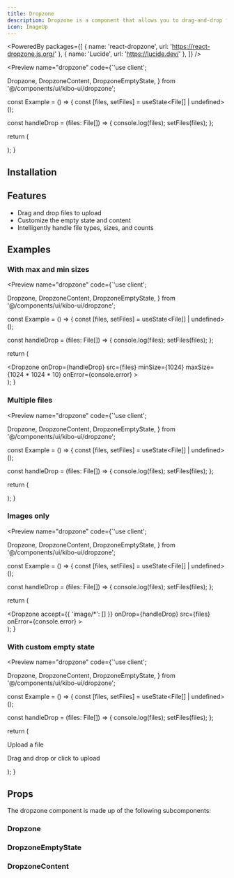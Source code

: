 ```yaml
---
title: Dropzone
description: Dropzone is a component that allows you to drag-and-drop files into a container to process them.
icon: ImageUp
---
```



<PoweredBy packages={[
  { name: 'react-dropzone', url: 'https://react-dropzone.js.org/' },
  { name: 'Lucide', url: 'https://lucide.dev/' },
]} />

<Preview name="dropzone" code={`'use client';

  Dropzone,
  DropzoneContent,
  DropzoneEmptyState,
} from '@/components/ui/kibo-ui/dropzone';

const Example = () => {
  const [files, setFiles] = useState<File[] | undefined>();

  const handleDrop = (files: File[]) => {
    console.log(files);
    setFiles(files);
  };

  return (
    <div className="flex h-screen w-full items-center justify-center bg-secondary p-8">
      <Dropzone
        onDrop={handleDrop}
        src={files}
        onError={console.error}
      >
        <DropzoneEmptyState />
        <DropzoneContent />
      </Dropzone>
    </div>
  );
}


## Installation

<Installer packageName="dropzone" />

## Features

- Drag and drop files to upload
- Customize the empty state and content
- Intelligently handle file types, sizes, and counts

## Examples

### With max and min sizes

<Preview name="dropzone" code={`'use client';

  Dropzone,
  DropzoneContent,
  DropzoneEmptyState,
} from '@/components/ui/kibo-ui/dropzone';

const Example = () => {
  const [files, setFiles] = useState<File[] | undefined>();

  const handleDrop = (files: File[]) => {
    console.log(files);
    setFiles(files);
  };

  return (
    <div className="flex h-screen w-full items-center justify-center bg-secondary p-8">
      <Dropzone
        onDrop={handleDrop}
        src={files}
        minSize={1024}
        maxSize={1024 * 1024 * 10}
        onError={console.error}
      >
        <DropzoneEmptyState />
        <DropzoneContent />
      </Dropzone>
    </div>
  );
}


### Multiple files

<Preview name="dropzone" code={`'use client';

  Dropzone,
  DropzoneContent,
  DropzoneEmptyState,
} from '@/components/ui/kibo-ui/dropzone';

const Example = () => {
  const [files, setFiles] = useState<File[] | undefined>();

  const handleDrop = (files: File[]) => {
    console.log(files);
    setFiles(files);
  };

  return (
    <div className="flex h-screen w-full items-center justify-center bg-secondary p-8">
      <Dropzone
        onDrop={handleDrop}
        src={files}
        maxFiles={3}
        onError={console.error}
      >
        <DropzoneEmptyState />
        <DropzoneContent />
      </Dropzone>
    </div>
  );
}


### Images only

<Preview name="dropzone" code={`'use client';

  Dropzone,
  DropzoneContent,
  DropzoneEmptyState,
} from '@/components/ui/kibo-ui/dropzone';

const Example = () => {
  const [files, setFiles] = useState<File[] | undefined>();

  const handleDrop = (files: File[]) => {
    console.log(files);
    setFiles(files);
  };

  return (
    <div className="flex h-screen w-full items-center justify-center bg-secondary p-8">
      <Dropzone
        accept={{ 'image/*': [] }}
        onDrop={handleDrop}
        src={files}
        onError={console.error}
      >
        <DropzoneEmptyState />
        <DropzoneContent />
      </Dropzone>
    </div>
  );
}


### With custom empty state

<Preview name="dropzone" code={`'use client';

  Dropzone,
  DropzoneContent,
  DropzoneEmptyState,
} from '@/components/ui/kibo-ui/dropzone';

const Example = () => {
  const [files, setFiles] = useState<File[] | undefined>();

  const handleDrop = (files: File[]) => {
    console.log(files);
    setFiles(files);
  };

  return (
    <div className="flex h-screen w-full items-center justify-center bg-secondary p-8">
      <Dropzone
        onDrop={handleDrop}
        src={files}
        onError={console.error}
      >
        <DropzoneEmptyState>
          <div className="w-full p-8 flex items-center gap-4">
            <div className="flex size-16 items-center justify-center rounded-lg bg-muted text-muted-foreground">
              <UploadIcon size={24} />
            </div>
            <div className="text-left">
              <p className="font-medium text-sm">
                Upload a file
              </p>
              <p className="text-muted-foreground text-xs">
                Drag and drop or click to upload
              </p>
            </div>
          </div>
        </DropzoneEmptyState>
        <DropzoneContent />
      </Dropzone>
    </div>
  );
}


## Props

The dropzone component is made up of the following subcomponents:

### Dropzone

<AutoTypeTable path="node_modules/@repo/dropzone/index.tsx" name="DropzoneProps" />

### DropzoneEmptyState

<AutoTypeTable path="node_modules/@repo/dropzone/index.tsx" name="DropzoneEmptyStateProps" />

### DropzoneContent

<AutoTypeTable path="node_modules/@repo/dropzone/index.tsx" name="DropzoneContentProps" />
